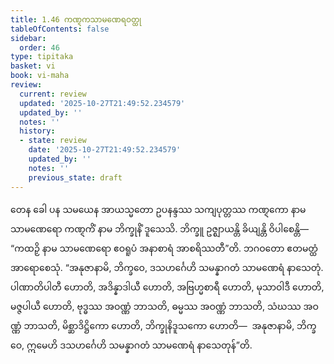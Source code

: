 ```yaml
---
title: 1.46 ကဏ္ဋကသာမဏေရဝတ္ထု
tableOfContents: false
sidebar:
  order: 46
type: tipitaka
basket: vi
book: vi-maha
review:
  current: review
  updated: '2025-10-27T21:49:52.234579'
  updated_by: ''
  notes: ''
  history:
  - state: review
    date: '2025-10-27T21:49:52.234579'
    updated_by: ''
    notes: ''
    previous_state: draft
---
```



<ReviewStatus review={frontmatter.review} showDetails={true} />

<HypothesisAnnotation frontmatter={frontmatter} />

<DynamicBreadcrumb />

<Paragraph number="481" book="vi-maha">
တေန ခေါ ပန သမယေန အာယသ္မတော ဥပနန္ဒဿ သကျပုတ္တဿ ကဏ္ဋကော နာမ သာမဏေရော ကဏ္ဋကိံ နာမ ဘိက္ခုနိံ ဒူသေသိ. ဘိက္ခူ ဥဇ္ဈာယန္တိ ခိယျန္တိ ဝိပါစေန္တိ—  “ကထဉှိ နာမ သာမဏေရော ဧဝရူပံ အနာစာရံ အာစရိဿတီ”တိ. ဘဂဝတော ဧတမတ္ထံ အာရောစေသုံ. “အနုဇာနာမိ, ဘိက္ခဝေ, ဒသဟင်္ဂေဟိ သမန္နာဂတံ သာမဏေရံ နာသေတုံ. ပါဏာတိပါတီ ဟောတိ, အဒိန္နာဒါယီ ဟောတိ, အဗြဟ္မစာရီ ဟောတိ, မုသာဝါဒီ ဟောတိ, မဇ္ဇပါယီ ဟောတိ, ဗုဒ္ဓဿ အဝဏ္ဏံ ဘာသတိ, ဓမ္မဿ အဝဏ္ဏံ ဘာသတိ, သံဃဿ အဝဏ္ဏံ ဘာသတိ, မိစ္ဆာဒိဋ္ဌိကော ဟောတိ, ဘိက္ခုနိဒူသကော ဟောတိ—  အနုဇာနာမိ, ဘိက္ခဝေ, ဣမေဟိ ဒသဟင်္ဂေဟိ သမန္နာဂတံ သာမဏေရံ နာသေတုန်”တိ.
</Paragraph>